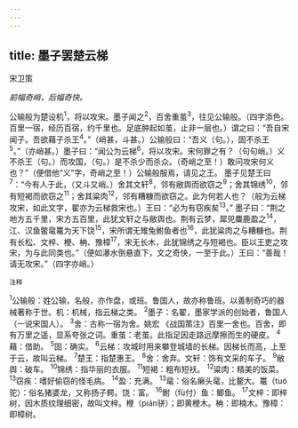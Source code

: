 ```yaml
---
---
---
```

title: 墨子罢楚云梯
---



宋卫策

*前幅奇峭，后幅奇快。*

公输般为楚设机<sup>1</sup>，将以攻宋。墨子闻之<sup>2</sup>，百舍重茧<sup>3</sup>，往见公输般。（四字添色。百里一宿，经历百宿，约千里也。足底肿起如茧，止非一层也。）谓之曰：“吾自宋闻子。吾欲藉子杀王<sup>4</sup>。”（峭甚，斗甚。）公输般曰：“吾义（句。），固不杀王<sup>5</sup>。”（亦峭甚。）墨子曰：“闻公为云梯<sup>6</sup>，将以攻宋。宋何罪之有？（句句峭。）义不杀王（句。）而攻国，（句。）是不杀少而杀众。（奇峭之至！）敢问攻宋何义也？”（便借他“义”字，奇峭之至！）公输般服焉，请见之王。
墨子见楚王曰<sup>7</sup>：“今有人于此，（又斗又峭。）舍其文轩<sup>8</sup>，邻有敝舆而欲窃之<sup>9</sup>；舍其锦绣<sup>10</sup>，邻有短褐而欲窃之<sup>11</sup>；舍其粱肉<sup>12</sup>，邻有糟糠而欲窃之。此为何若人也？（般为云梯攻宋，如此文字，翟亦为云梯救宋也。）王曰：“必为有窃疾矣<sup>13</sup>。”
墨子曰：“荆之地方五千里，宋方五百里，此犹文轩之与敝舆也。荆有云梦，犀兕麋鹿盈之<sup>14</sup>，江、汉鱼鳖鼋鼍为天下饶<sup>15</sup>，宋所谓无雉兔鲋鱼者也<sup>16</sup>，此犹粱肉之与糟糠也。荆有长松、文梓、楩、柟、豫樟<sup>17</sup>，宋无长木，此犹锦绣之与短褐也。臣以王吏之攻宋，为与此同类也。”（便如瀑水倒悬直下，文之奇快，一至于此。）王曰：“善哉！请无攻宋。”（四字亦峭。）

<sup>注释</sup>

<sup>1</sup>公输般：姓公输，名般，亦作盘，或班。鲁国人，故亦称鲁班。以善制奇巧的器械著称于世。机：机械，指云梯之类。
<sup>2</sup>墨子：名翟，墨家学派的创始者，鲁国人（一说宋国人）。
<sup>3</sup>舍：古称一宿为舍。姚宏
《战国策注》百里一舍也。百舍，即有万里之遥，显系夸张之词。重茧：老茧。此指足因走路远摩擦而生的硬皮。
<sup>4</sup>藉：借助。
<sup>5</sup>固：确实。
<sup>6</sup>云梯：攻城时用来攀登城墙的长梯。因梯长而高，上至于云，故叫云梯。
<sup>7</sup>楚王：指楚惠王。
<sup>8</sup>舍：舍弃。文轩：饰有文采的车子。
<sup>9</sup>敝舆：破车。
<sup>10</sup>锦绣：指华丽的衣服。
<sup>11</sup>短褐：粗布短袄。
<sup>12</sup>粱肉：精美的饭菜。
<sup>13</sup>窃疾：嗜好偷窃的怪毛病。
<sup>14</sup>盈：充满。
<sup>13</sup>鼋：俗名癞头鼋，比鳌大。鼍（tuó驼）：俗名猪婆龙，又称扬子鳄。饶：富。
<sup>16</sup>鲋（fù付）鱼：鲫鱼。
<sup>17</sup>文梓：即梓树，因木质纹理细密，故叫文梓。楩（pián骈）；即黄楩木。柟：即楠木。豫樟：即樟树。